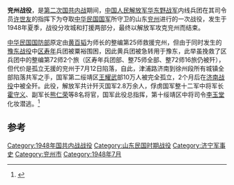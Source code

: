 {{expand|time=2013-07-21T03:36:29+00:00}}
'''兖州战役'''，是[[第二次国共内战|第二次国共内战]]期间，[[中国人民解放军|中国人民解放军]][[华东野战军|华东野战军]]内线兵团在其司令员[[许世友|许世友]]的指挥下为夺取[[中华民国国军|中华民国国军]]所守卫的山东[[兖州|兖州]]进行的一次战役，发生于1948年夏季，战役分攻城和打援两部分，最终以解放军攻克兖州而结束。

[[中华民国国防部|中华民国国防部]]原定由[[黄百韬|黄百韬]]为师长的整编第25师救援兖州，但由于同时发生的[[豫东战役|豫东战役]]中[[区寿年|区寿年]]兵团被粟裕围困，因此黄兵团被急转用于豫东，此举虽挽救了区兵团中的整编第72师2个旅（区寿年兵团部、整75师全部、整72师16旅仍被歼），但代价是孤立无援的兖州于7月12日陷落，自此，津浦路济南到徐州段所有城镇全部陷落共军之手，国军第二绥靖区[[王耀武|王耀武]]部10万人被完全孤立，2个月后在[[济南战役|济南战役]]中被全歼。此役，解放军共计歼灭国军2.8万余人，俘虏国军整十二军中将军长[[霍守义|霍守义]]、副军长[[熊仁荣|熊仁荣]]等8名将官，国军此役总指挥，第十绥靖区中将司令[[李玉堂_(1899年)|李玉堂]]化妆潜逃。<ref name="yanzhouzhanyi">{{cite web| url=http://www.infobase.gov.cn/history/liberationwar/200708/article_10767.html| title=兖州战役| publisher=山东省情网| date=2007-08-01| accessdate=2013-07-21| deadurl=yes| archiveurl=https://web.archive.org/web/20131229051732/http://www.infobase.gov.cn/history/liberationwar/200708/article_10767.html| archivedate=2013-12-29}}</ref>

==参考==
{{Reflist|2}}

{{第二次国共内战}}
[[Category:1948年国共内战战役|Category:1948年国共内战战役]]
[[Category:山东民国时期战役|Category:山东民国时期战役]]
[[Category:济宁军事史|Category:济宁军事史]]
[[Category:兖州市|Category:兖州市]]
[[Category:1948年7月|Category:1948年7月]]